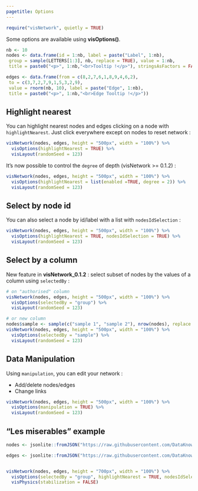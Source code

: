 ```yaml
---
pagetitle: Options
---
```


```r
require("visNetwork", quietly = TRUE)
```

Some options are available using **visOptions()**.

```r
nb <- 10
nodes <- data.frame(id = 1:nb, label = paste("Label", 1:nb),
 group = sample(LETTERS[1:3], nb, replace = TRUE), value = 1:nb,
 title = paste0("<p>", 1:nb,"<br>Tooltip !</p>"), stringsAsFactors = FALSE)

edges <- data.frame(from = c(8,2,7,6,1,8,9,4,6,2),
 to = c(3,7,2,7,9,1,5,3,2,9),
 value = rnorm(nb, 10), label = paste("Edge", 1:nb),
 title = paste0("<p>", 1:nb,"<br>Edge Tooltip !</p>"))
```


## Highlight nearest

You can highlight nearest nodes and edges clicking on a node with ````highlightNearest````.
Just click everywhere except on nodes to reset network : 

```r
visNetwork(nodes, edges, height = "500px", width = "100%") %>% 
  visOptions(highlightNearest = TRUE) %>%
  visLayout(randomSeed = 123)
```

It's now possible to control the ````degree```` of depth (visNetwork >= 0.1.2) : 

```r
visNetwork(nodes, edges, height = "500px", width = "100%") %>% 
  visOptions(highlightNearest = list(enabled =TRUE, degree = 2)) %>%
  visLayout(randomSeed = 123)
```


## Select by node id

You can also select a node by id/label with a list  with ````nodesIdSelection```` : 

```r
visNetwork(nodes, edges, height = "500px", width = "100%") %>% 
  visOptions(highlightNearest = TRUE, nodesIdSelection = TRUE) %>%
  visLayout(randomSeed = 123)
```

## Select by a column

New feature in __visNetwork_0.1.2__ : select subset of nodes by the values of a column using ````selectedBy```` :

```r
# on "authorised" column
visNetwork(nodes, edges, height = "500px", width = "100%") %>%
  visOptions(selectedBy = "group") %>%
  visLayout(randomSeed = 123)
```

```r
# or new column
nodes$sample <- sample(c("sample 1", "sample 2"), nrow(nodes), replace = TRUE)
visNetwork(nodes, edges, height = "500px", width = "100%") %>%
  visOptions(selectedBy = "sample") %>%
  visLayout(randomSeed = 123)
```

## Data Manipulation

Using ````manipulation````, you can edit your network : 

* Add/delete nodes/edges
* Change links

```r
visNetwork(nodes, edges, height = "500px", width = "100%") %>% 
  visOptions(manipulation = TRUE) %>%
  visLayout(randomSeed = 123)
```

## "Les miserables" example

```r
nodes <- jsonlite::fromJSON("https://raw.githubusercontent.com/DataKnowledge/DataKnowledge.github.io/master/visNetwork/data/nodes_miserables.json")

edges <- jsonlite::fromJSON("https://raw.githubusercontent.com/DataKnowledge/DataKnowledge.github.io/master/visNetwork/data/edges_miserables.json")


visNetwork(nodes, edges, height = "700px", width = "100%") %>%
  visOptions(selectedBy = "group", highlightNearest = TRUE, nodesIdSelection = TRUE) %>%
  visPhysics(stabilization = FALSE)
```